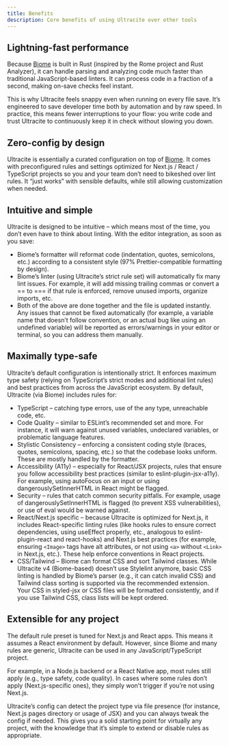 ```yaml
---
title: Benefits
description: Core benefits of using Ultracite over other tools
---
```


## Lightning-fast performance

Because [Biome](https://biomejs.dev/) is built in Rust (inspired by the Rome project and Rust Analyzer), it can handle parsing and analyzing code much faster than traditional JavaScript-based linters. It can process code in a fraction of a second, making on-save checks feel instant.

This is why Ultracite feels snappy even when running on every file save. It’s engineered to save developer time both by automation and by raw speed. In practice, this means fewer interruptions to your flow: you write code and trust Ultracite to continuously keep it in check without slowing you down.

## Zero-config by design

Ultracite is essentially a curated configuration on top of [Biome](https://biomejs.dev/). It comes with preconfigured rules and settings optimized for Next.js / React / TypeScript projects so you and your team don’t need to bikeshed over lint rules. It “just works” with sensible defaults, while still allowing customization when needed.

## Intuitive and simple

Ultracite is designed to be intuitive – which means most of the time, you don’t even have to think about linting. With the editor integration, as soon as you save:

- Biome’s formatter will reformat code (indentation, quotes, semicolons, etc.) according to a consistent style (97% Prettier-compatible formatting by design).
- Biome’s linter (using Ultracite’s strict rule set) will automatically fix many lint issues. For example, it will add missing trailing commas or convert a == to === if that rule is enforced, remove unused imports, organize imports, etc.
- Both of the above are done together and the file is updated instantly. Any issues that cannot be fixed automatically (for example, a variable name that doesn’t follow convention, or an actual bug like using an undefined variable) will be reported as errors/warnings in your editor or terminal, so you can address them manually.

## Maximally type-safe

Ultracite’s default configuration is intentionally strict. It enforces maximum type safety (relying on TypeScript’s strict modes and additional lint rules) and best practices from across the JavaScript ecosystem. By default, Ultracite (via Biome) includes rules for:

- TypeScript – catching type errors, use of the any type, unreachable code, etc.
- Code Quality – similar to ESLint’s recommended set and more. For instance, it will warn against unused variables, undeclared variables, or problematic language features.
- Stylistic Consistency – enforcing a consistent coding style (braces, quotes, semicolons, spacing, etc.) so that the codebase looks uniform. These are mostly handled by the formatter.
- Accessibility (A11y) – especially for React/JSX projects, rules that ensure you follow accessibility best practices (similar to eslint-plugin-jsx-a11y). For example, using autoFocus on an input or using dangerouslySetInnerHTML in React might be flagged.
- Security – rules that catch common security pitfalls. For example, usage of dangerouslySetInnerHTML is flagged (to prevent XSS vulnerabilities), or use of eval would be warned against.
- React/Next.js specific – because Ultracite is optimized for Next.js, it includes React-specific linting rules (like hooks rules to ensure correct dependencies, using useEffect properly, etc., analogous to eslint-plugin-react and react-hooks) and Next.js best practices (for example, ensuring `<Image>` tags have alt attributes, or not using `<a>` without `<Link>` in Next.js, etc.). These help enforce conventions in React projects.
- CSS/Tailwind – Biome can format CSS and sort Tailwind classes. While Ultracite v4 (Biome-based) doesn’t use Stylelint anymore, basic CSS linting is handled by Biome’s parser (e.g., it can catch invalid CSS) and Tailwind class sorting is supported via the recommended extension. Your CSS in styled-jsx or CSS files will be formatted consistently, and if you use Tailwind CSS, class lists will be kept ordered.

## Extensible for any project

The default rule preset is tuned for Next.js and React apps. This means it assumes a React environment by default. However, since Biome and many rules are generic, Ultracite can be used in any JavaScript/TypeScript project.

For example, in a Node.js backend or a React Native app, most rules still apply (e.g., type safety, code quality). In cases where some rules don’t apply (Next.js-specific ones), they simply won’t trigger if you’re not using Next.js.

Ultracite’s config can detect the project type via file presence (for instance, Next.js pages directory or usage of JSX) and you can always tweak the config if needed. This gives you a solid starting point for virtually any project, with the knowledge that it’s simple to extend or disable rules as appropriate.